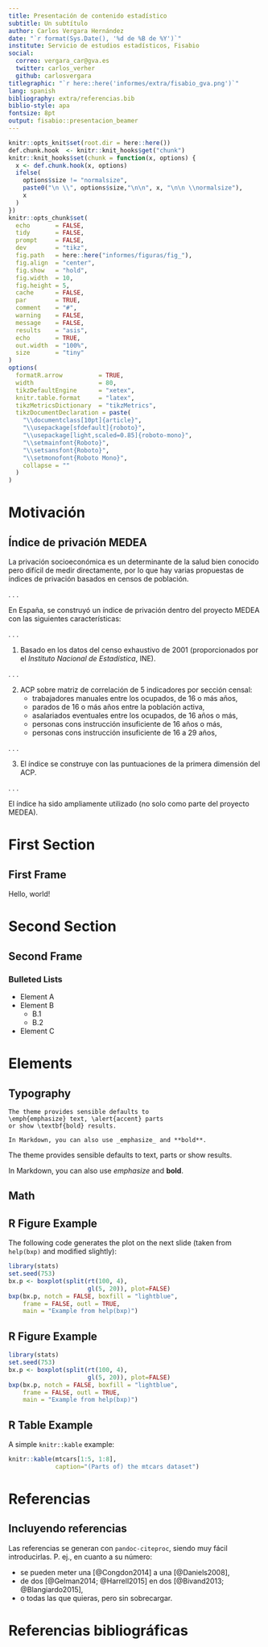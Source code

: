 ```yaml
---
title: Presentación de contenido estadístico
subtitle: Un subtítulo
author: Carlos Vergara Hernández
date: "`r format(Sys.Date(), '%d de %B de %Y')`"
institute: Servicio de estudios estadísticos, Fisabio
social:
  correo: vergara_car@gva.es
  twitter: carlos_verher
  github: carlosvergara
titlegraphic: "`r here::here('informes/extra/fisabio_gva.png')`"
lang: spanish
bibliography: extra/referencias.bib
biblio-style: apa
fontsize: 8pt
output: fisabio::presentacion_beamer
---
```


```r
knitr::opts_knit$set(root.dir = here::here())
def.chunk.hook  <- knitr::knit_hooks$get("chunk")
knitr::knit_hooks$set(chunk = function(x, options) {
  x <- def.chunk.hook(x, options)
  ifelse(
    options$size != "normalsize",
    paste0("\n \\", options$size,"\n\n", x, "\n\n \\normalsize"),
    x
  )
})
knitr::opts_chunk$set(
  echo       = FALSE,
  tidy       = FALSE,
  prompt     = FALSE,
  dev        = "tikz",
  fig.path   = here::here("informes/figuras/fig_"),
  fig.align  = "center",
  fig.show   = "hold",
  fig.width  = 10,
  fig.height = 5,
  cache      = FALSE,
  par        = TRUE,
  comment    = "#",
  warning    = FALSE,
  message    = FALSE,
  results    = "asis",
  echo       = TRUE,
  out.width  = "100%",
  size       = "tiny"
)
options(
  formatR.arrow          = TRUE,
  width                  = 80,
  tikzDefaultEngine      = "xetex",
  knitr.table.format     = "latex",
  tikzMetricsDictionary  = "tikzMetrics",
  tikzDocumentDeclaration = paste(
    "\\documentclass[10pt]{article}",
    "\\usepackage[sfdefault]{roboto}",
    "\\usepackage[light,scaled=0.85]{roboto-mono}",
    "\\setmainfont{Roboto}",
    "\\setsansfont{Roboto}",
    "\\setmonofont{Roboto Mono}",
    collapse = ""
  )
)
```


# Motivación

## Índice de privación MEDEA

La privación socioeconómica es un determinante de la salud bien conocido pero difícil de medir directamente, por lo que hay varias propuestas de índices de privación basados en censos de población.

. . .

En España, se construyó un índice de privación dentro del proyecto MEDEA con las siguientes características:

. . .

1. Basado en los datos del censo exhaustivo de 2001 (proporcionados por el *Instituto Nacional de Estadística*, INE).

. . .

2. ACP sobre matriz de correlación de 5 indicadores por sección censal:
    - trabajadores manuales entre los ocupados, de 16 o más años,
    - parados de 16 o más años entre la población activa,
    - asalariados eventuales entre los ocupados, de 16 años o más,
    - personas cons instrucción insuficiente de 16 años o más,
    - personas cons instrucción insuficiente de 16 a 29 años,

. . .

3. El índice se construye con las puntuaciones de la primera dimensión del ACP.

. . .

\vfill El índice ha sido ampliamente utilizado (no solo como parte del proyecto MEDEA).


# First Section

## First Frame

Hello, world!

# Second Section

## Second Frame

### Bulleted Lists
- Element A
- Element B
    - B.1
    - B.2
- Element C    

# Elements

## Typography

```
The theme provides sensible defaults to
\emph{emphasize} text, \alert{accent} parts
or show \textbf{bold} results.

In Markdown, you can also use _emphasize_ and **bold**.
```

\begin{center}becomes\end{center}

The theme provides sensible defaults to \emph{emphasize} text,
\alert{accent} parts or show \textbf{bold} results.

In Markdown, you can also use _emphasize_ and **bold**.


## Math

\begin{equation*}
    e = \lim_{n\to \infty} \left(1 + \frac{1}{n}\right)^n
\end{equation*}


## R Figure Example

The following code generates the plot on the next slide (taken from
`help(bxp)` and modified slightly):

```r
library(stats)
set.seed(753)
bx.p <- boxplot(split(rt(100, 4),
                      gl(5, 20)), plot=FALSE)
bxp(bx.p, notch = FALSE, boxfill = "lightblue",
    frame = FALSE, outl = TRUE,
    main = "Example from help(bxp)")
```  


## R Figure Example
  
```r
library(stats)
set.seed(753) 
bx.p <- boxplot(split(rt(100, 4),
                      gl(5, 20)), plot=FALSE)
bxp(bx.p, notch = FALSE, boxfill = "lightblue",
    frame = FALSE, outl = TRUE,
    main = "Example from help(bxp)")
```  

## R Table Example
  
A simple `knitr::kable` example:  

```r
knitr::kable(mtcars[1:5, 1:8],
             caption="(Parts of) the mtcars dataset")
```

# Referencias

## Incluyendo referencias 
Las referencias se generan con `pandoc-citeproc`, siendo muy fácil introducirlas. P. ej., en cuanto a su número:

- se pueden meter una [@Congdon2014] a una [@Daniels2008],
- de dos [@Gelman2014; @Harrell2015] en dos [@Bivand2013; @Blangiardo2015],
- o todas las que quieras, pero sin sobrecargar.



# Referencias bibliográficas
